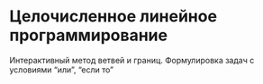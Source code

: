# Целочисленное линейное программирование {#sec-lab-linear-integer}

Интерактивный метод ветвей и границ. Формулировка задач с условиями "или", "если то"
